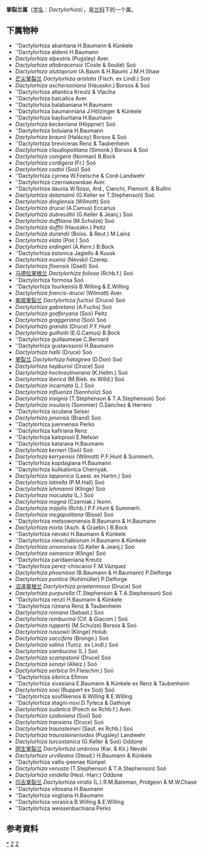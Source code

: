 {{Automatic Taxobox
| taxon = Dactylorhiza
| authority = Neck. ex Nevski, 1937
| image = Dactylorhiza fuchsii Mariazell 01.JPG
| image_caption = Dactylorhiza fuchsii
| synonyms = 
* ''Satyrium'' L. 1753, rejected name, not the accepted name Sw. 1800
* ''Diplorrhiza'' Ehrh.
* ''Dactylorrhiza'' Neck., rejected name
* ''Satorkis'' Thouars, illegitimate superfluous name
* ''Coeloglossum'' Hartm.
* ''Entaticus'' Gray, illegitimate superfluous name
* ''Streptogyne'' Rchb.f.
* ''Dactylorchis'' (Klinge) Verm.
* ''× Dactyloglossum'' P.F. Hunt & Summerh.
}}

'''掌裂兰属'''（[[学名|学名]]：''Dactylorhiza''），是[[兰科|兰科]]下的一个属。

==下属物种==
* ''Dactylorhiza abantiana H.Baumann & Künkele
* ''Dactylorhiza aldenii H.Baumann
* ''Dactylorhiza alpestris'' (Pugsley) Aver.
* ''Dactylorhiza altobracensis'' (Coste & Soulié) Soó
* ''Dactylorhiza alutiiqorum'' (A.Baum & H.Baum) J.M.H.Shaw
* [[芒尖掌裂兰|芒尖掌裂兰]] ''Dactylorhiza aristata'' (Fisch. ex Lindl.) Soó
* ''Dactylorhiza aschersoniana'' (Hausskn.) Borsos & Soó
* ''Dactylorhiza atlantica Kreutz & Vlaciha
* ''Dactylorhiza baicalica Aver.
* ''Dactylorhiza balabaniana H.Baumann
* ''Dactylorhiza baumanniana J.Hölzinger & Künkele
* ''Dactylorhiza bayburtiana H.Baumann
* ''Dactylorhiza beckeriana'' (Höppner) Soó
* ''Dactylorhiza boluiana H.Baumann
* ''Dactylorhiza braunii'' (Halácsy) Borsos & Soó
* ''Dactylorhiza breviceras Renz & Taubenheim
* ''Dactylorhiza claudiopolitana'' (Simonk.) Borsos & Soó
* ''Dactylorhiza conigera'' (Norman) B.Bock
* ''Dactylorhiza cordigera'' (Fr.) Soó
* ''Dactylorhiza csatoi'' (Soó) Soó
* ''Dactylorhiza cyrnea W.Foelsche & Cord-Landwehr
* ''Dactylorhiza czerniakowskae Aver.
* ''Dactylorhiza daunia W.Rossi, Ard., Cianchi, Piemont. & Bullini
* ''Dactylorhiza delamainii'' (G.Keller ex T.Stephenson) Soó
* ''Dactylorhiza dinglensis'' (Wilmott) Soó
* ''Dactylorhiza drucei'' (A.Camus) Eccarius
* ''Dactylorhiza dubreuilhii'' (G.Keller & Jeanj.) Soó
* ''Dactylorhiza dufftiana'' (M.Schulze) Soó
* ''Dactylorhiza dufftii'' (Hausskn.) Peitz
* ''Dactylorhiza durandii'' (Boiss. & Reut.) M.Laínz
* ''Dactylorhiza elata'' (Poir.) Soó
* ''Dactylorhiza erdingeri'' (A.Kern.) B.Bock
* ''Dactylorhiza estonica Jagiello & Kuusk
* ''Dactylorhiza euxina'' (Nevski) Czerep.
* ''Dactylorhiza flixensis'' (Gsell) Soó
* [[马德拉掌根兰|马德拉掌根兰]] ''Dactylorhiza foliosa'' (Rchb.f.) Soó
* ''Dactylorhiza formosa Soó
* ''Dactylorhiza fourkensis B.Willing & E.Willing
* ''Dactylorhiza francis-drucei'' (Wilmott) Aver.
* [[紫斑掌裂兰|紫斑掌裂兰]] ''Dactylorhiza fuchsii'' (Druce) Soó
* ''Dactylorhiza gabretana'' (A.Fuchs) Soó
* ''Dactylorhiza godferyana'' (Soó) Peitz
* ''Dactylorhiza graggeriana'' (Soó) Soó
* ''Dactylorhiza grandis'' (Druce) P.F.Hunt
* ''Dactylorhiza guilhotii'' (E.G.Camus) B.Bock
* ''Dactylorhiza guillaumeae C.Bernard
* ''Dactylorhiza gustavssonii H.Baumann
* ''Dactylorhiza hallii'' (Druce) Soó
* [[掌裂兰|掌裂兰]] ''Dactylorhiza hatagirea'' (D.Don) Soó
* ''Dactylorhiza hepburnii'' (Druce) Soó
* ''Dactylorhiza hochreutinerana'' (K.Hellm.) Soó
* ''Dactylorhiza iberica'' (M.Bieb. ex Willd.) Soó
* ''Dactylorhiza incarnata'' (L.) Soó
* ''Dactylorhiza influenza'' (Sennholz) Soó
* ''Dactylorhiza insignis'' (T.Stephenson & T.A.Stephenson) Soó
* ''Dactylorhiza insularis'' (Sommier) Ó.Sánchez & Herrero
* ''Dactylorhiza isculana Seiser
* ''Dactylorhiza jenensis'' (Brand) Soó
* ''Dactylorhiza juennensis Perko
* ''Dactylorhiza kafiriana Renz
* ''Dactylorhiza kalopissii E.Nelson
* ''Dactylorhiza katarana H.Baumann
* ''Dactylorhiza kerneri'' (Soó) Soó
* ''Dactylorhiza kerryensis'' (Wilmott) P.F.Hunt & Summerh.
* ''Dactylorhiza kopdagiana H.Baumann
* ''Dactylorhiza kulikalonica Chernyak.
* ''Dactylorhiza lapponica'' (Laest. ex Hartm.) Soó
* ''Dactylorhiza latirella'' (P.M.Hall) Soó
* ''Dactylorhiza lehmannii'' (Klinge) Soó
* ''Dactylorhiza maculata'' (L.) Soó
* ''Dactylorhiza magna'' (Czerniak.) Ikonn.
* ''Dactylorhiza majalis'' (Rchb.) P.F.Hunt & Summerh.
* ''Dactylorhiza megapolitana'' (Bisse) Soó
* ''Dactylorhiza metsowonensis B.Baumann & H.Baumann
* ''Dactylorhiza mixta'' (Asch. & Graebn.) B.Bock
* ''Dactylorhiza nevskii H.Baumann & Künkele
* ''Dactylorhiza nieschalkiorum H.Baumann & Künkele
* ''Dactylorhiza ornonensis'' (G.Keller & Jeanj.) Soó
* ''Dactylorhiza osmanica'' (Klinge) Soó
* ''Dactylorhiza paridaeniana Kreutz
* ''Dactylorhiza perez-chiscanoi F.M.Vázquez
* ''Dactylorhiza phoenissa'' (B.Baumann & H.Baumann) P.Delforge
* ''Dactylorhiza pontica'' (Kohlmüller) P.Delforge
* [[沼泽掌根兰|沼泽掌根兰]] ''Dactylorhiza praetermissa'' (Druce) Soó
* ''Dactylorhiza purpurella'' (T.Stephenson & T.A.Stephenson) Soó
* ''Dactylorhiza renzii H.Baumann & Künkele
* ''Dactylorhiza rizeana Renz & Taubenheim
* ''Dactylorhiza romana'' (Sebast.) Soó
* ''Dactylorhiza rombucina'' (Cif. & Giacom.) Soó
* ''Dactylorhiza ruppertii'' (M.Schulze) Borsos & Soó
* ''Dactylorhiza russowii'' (Klinge) Holub
* ''Dactylorhiza saccifera'' (Brongn.) Soó
* ''Dactylorhiza salina'' (Turcz. ex Lindl.) Soó
* ''Dactylorhiza sambucina'' (L.) Soó
* ''Dactylorhiza scampstonii'' (Druce) Soó
* ''Dactylorhiza senayi'' (Alleiz.) Soó
* ''Dactylorhiza serbica'' (H.Fleischm.) Soó
* ''Dactylorhiza sibirica Efimov
* ''Dactylorhiza sivasiana E.Baumann & Künkele ex Renz & Taubenheim
* ''Dactylorhiza sooi'' (Ruppert ex Soó) Soó
* ''Dactylorhiza souflikensis B.Willing & E.Willing
* ''Dactylorhiza stagni-novi D.Tyteca & Gathoye
* ''Dactylorhiza sudetica'' (Poech ex Rchb.f.) Aver.
* ''Dactylorhiza szaboiana'' (Soó) Soó
* ''Dactylorhiza transiens'' (Druce) Soó
* ''Dactylorhiza traunsteineri'' (Saut. ex Rchb.) Soó
* ''Dactylorhiza traunsteinerioides'' (Pugsley) Landwehr
* ''Dactylorhiza turcestanica'' (G.Keller & Soó) Oddone
* [[阴生掌裂兰|阴生掌裂兰]] ''Dactylorhiza umbrosa'' (Kar. & Kir.) Nevski
* ''Dactylorhiza urvilleana'' (Steud.) H.Baumann & Künkele
* ''Dactylorhiza vallis-peenae Kümpel
* ''Dactylorhiza venusta'' (T.Stephenson & T.A.Stephenson) Soó
* ''Dactylorhiza viridella'' (Hesl.-Harr.) Oddone
* [[凹舌掌裂兰|凹舌掌裂兰]] ''Dactylorhiza viridis'' (L.) R.M.Bateman, Pridgeon & M.W.Chase
* ''Dactylorhiza vitosana H.Baumann
* ''Dactylorhiza vogtiana H.Baumann
* ''Dactylorhiza vorasica B.Willing & E.Willing
* ''Dactylorhiza weissenbachiana Perko

==参考資料==
{{reflist}}

{{taxonbar}}
[[Category:_掌裂兰属|*]]
[[Category:_兰科|Z]]
[[Category:_1937年描述的分类群|Z]]